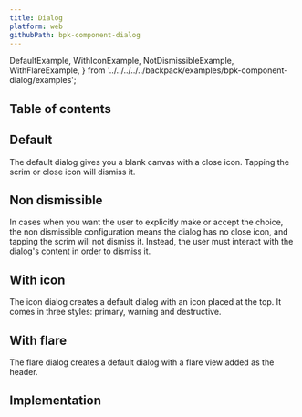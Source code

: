 ```yaml
---
title: Dialog
platform: web
githubPath: bpk-component-dialog
---
```




  DefaultExample,
  WithIconExample,
  NotDismissibleExample,
  WithFlareExample,
} from '../../../../../backpack/examples/bpk-component-dialog/examples';

## Table of contents

## Default

The default dialog gives you a blank canvas with a close icon. Tapping the scrim or close icon will dismiss it.

<PresentationBlock>
  <DefaultExample />
</PresentationBlock>

## Non dismissible

In cases when you want the user to explicitly make or accept the choice, the non dismissible configuration means the dialog has no close icon, and tapping the scrim will not dismiss it. Instead, the user must interact with the dialog&apos;s content in order to dismiss it.

<PresentationBlock>
  <NotDismissibleExample />
</PresentationBlock>

## With icon

The icon dialog creates a default dialog with an icon placed at the top. It comes in three styles: primary, warning and destructive.

<PresentationBlock>
  <WithIconExample />
</PresentationBlock>

## With flare

The flare dialog creates a default dialog with a flare view added as the header.

<PresentationBlock>
  <WithFlareExample />
</PresentationBlock>

## Implementation

<Readme />
